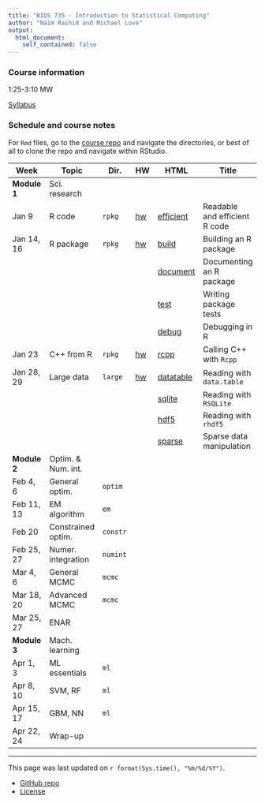 ```yaml
---
title: "BIOS 735 - Introduction to Statistical Computing"
author: "Naim Rashid and Michael Love"
output: 
  html_document:
    self_contained: false
---
```


### Course information

1:25-3:10 MW

[Syllabus](syllabus.html)

### Schedule and course notes

For `Rmd` files, go to the
[course repo](https://github.com/biodatascience/statcomp_src) and navigate the
directories, or best of all to clone the repo and navigate within RStudio. 

| Week | Topic | Dir. | HW | HTML | Title |
|------|-------|------|----|------|-------|
| **Module 1**   | Sci. research | | | | |
| Jan 9      | R code | `rpkg` | [hw](#) | [efficient](rpkg/efficient.html) | Readable and efficient R code |
| Jan 14, 16 | R package | `rpkg` | [hw](#) | [build](rpkg/build.html) | Building an R package |
| | | | | [document](rpkg/document.html) | Documenting an R package |
| | | | | [test](rpkg/test.html) | Writing package tests |
| | | | | [debug](rpkg/debug.html) | Debugging in R |
| Jan 23     | C++ from R | `rpkg` | [hw](#) | [rcpp](rpkg/rcpp.html) | Calling C++ with `Rcpp` |
| Jan 28, 29 | Large data | `large` | [hw](#) | [datatable](large/datatable.html) | Reading with `data.table` |
| | | | | [sqlite](large/sqlite.html) | Reading with `RSQLite` |
| | | | | [hdf5](large/hdf5.html) | Reading with `rhdf5` |
| | | | | [sparse](large/sparse.html) | Sparse data manipulation |
| **Module 2**   | Optim. & Num. int. | | | | |
| Feb 4, 6   | General optim. | `optim` | | | |
| Feb 11, 13 | EM algorithm | `em` | | | |
| Feb 20     | Constrained optim. | `constr` | | | |
| Feb 25, 27 | Numer. integration | `numint` | | | |
| Mar 4, 6   | General MCMC | `mcmc` | | | |
| Mar 18, 20 | Advanced MCMC | `mcmc` | | | |
| Mar 25, 27 | ENAR | | | | |
| **Module 3** | Mach. learning | | | | |
| Apr 1, 3   | ML essentials | `ml` | | | |
| Apr 8, 10  | SVM, RF | `ml` | | | |
| Apr 15, 17 | GBM, NN | `ml` | | | |
| Apr 22, 24 | Wrap-up | | | | |

---

This page was last updated on `r format(Sys.time(), "%m/%d/%Y")`. 

* [GitHub repo](https://github.com/biodatascience/statcomp_src)
* [License](https://github.com/biodatascience/statcomp_src/blob/master/LICENSE)
